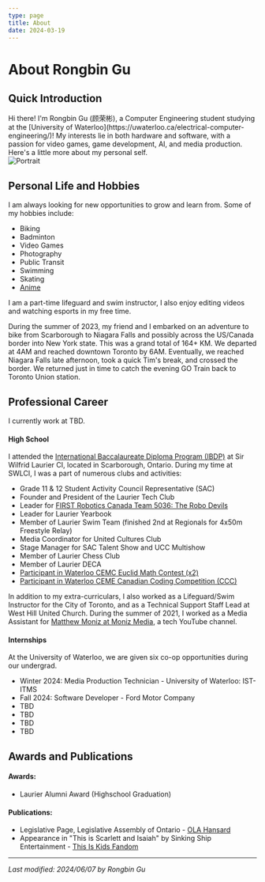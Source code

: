 ```yaml
---
type: page
title: About
date: 2024-03-19
---
```


# About Rongbin Gu


## Quick Introduction

<div className="flex">
    Hi there! I'm Rongbin Gu (顾荣彬), a Computer Engineering student studying at the [University of Waterloo](https://uwaterloo.ca/electrical-computer-engineering/)! My interests lie in both hardware and software, with a passion for video games, game development, AI, and media production.
    Here's a little more about my personal self.
    <div className="relative h-full w-full">
        <Image
        src="/me/PFPSolo.jpg"
        alt="Portrait"
        width={1000}
        height={1000}
        priority
        className="next-image absolute"
        />
    </div>
</div>

## Personal Life and Hobbies
I am always looking for new opportunities to grow and learn from. Some of my hobbies include:
- Biking
- Badminton
- Video Games
- Photography
- Public Transit
- Swimming
- Skating
- [Anime](/posts/anime)

I am a part-time lifeguard and swim instructor, I also enjoy editing videos and watching esports in my free time. 

During the summer of 2023, my friend and I embarked on an adventure to bike from Scarborough to Niagara Falls and possibly across the US/Canada border into New York state. This was a grand total of 164+ KM. We departed at 4AM and reached downtown Toronto by 6AM. Eventually, we reached Niagara Falls late afternoon, took a quick Tim's break, and crossed the border. We returned just in time to catch the evening GO Train back to Toronto Union station.


## Professional Career
I currently work at TBD.

#### High School
I attended the [International Baccalaureate Diploma Program (IBDP)](https://www.ibo.org/programmes/diploma-programme/) at Sir Wilfrid Laurier CI, located in Scarborough, Ontario. During my time at SWLCI, I was a part of numerous clubs and activities:
- Grade 11 & 12 Student Activity Council Representative (SAC)
- Founder and President of the Laurier Tech Club
- Leader for [FIRST Robotics Canada Team 5036: The Robo Devils](https://www.thebluealliance.com/team/5036/)
- Leader for Laurier Yearbook
- Member of Laurier Swim Team (finished 2nd at Regionals for 4x50m Freestyle Relay)
- Media Coordinator for United Cultures Club
- Stage Manager for SAC Talent Show and UCC Multishow
- Member of Laurier Chess Club
- Member of Laurier DECA
- [Participant in Waterloo CEMC Euclid Math Contest (x2)](https://www.cemc.uwaterloo.ca/contests/euclid.html)
- [Participant in Waterloo CEME Canadian Coding Competition (CCC)](https://cemc.uwaterloo.ca/contests/ccc-cco.html)

In addition to my extra-curriculars, I also worked as a Lifeguard/Swim Instructor for the City of Toronto, and as a Technical Support Staff Lead at West Hill United Church. During the summer of 2021, I worked as a Media Assistant for [Matthew Moniz at Moniz Media](https://www.youtube.com/@MatthewMoniz), a tech YouTube channel.

#### Internships
At the University of Waterloo, we are given six co-op opportunities during our undergrad.
- Winter 2024: Media Production Technician - University of Waterloo: IST-ITMS
- Fall 2024: Software Developer - Ford Motor Company
- TBD
- TBD
- TBD
- TBD


## Awards and Publications
#### Awards:
- Laurier Alumni Award (Highschool Graduation)

#### Publications:
- Legislative Page, Legislative Assembly of Ontario - [OLA Hansard](https://www.ola.org/en/legislative-business/house-documents/parliament-42/session-1/2018-10-16/hansard#P447_87675)
- Appearance in "This is Scarlett and Isaiah" by Sinking Ship Entertainment - [This Is Kids Fandom](https://this-is-kids.fandom.com/wiki/Rongbin_Gu)


<hr />

*Last modified: 2024/06/07 by Rongbin Gu*